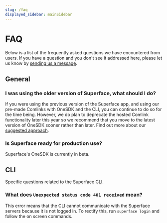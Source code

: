 ```yaml
---
slug: /faq
displayed_sidebar: mainSidebar
---
```


# FAQ

Below is a list of the frequently asked questions we have encountered from users. If you have a question and you don't see it addressed here, please let us know by [sending us a message](./support).

## General

### I was using the older version of Superface, what should I do?

If you were using the previous version of the Superface app, and using our pre-made Comlinks with OneSDK and the CLI, you can continue to do so for the time being. However, we do plan to deprecate the hosted Comlink functionality later this year so we recommend that you move to the latest version of OneSDK sooner rather than later. Find out more about our [suggested approach](./migrate).

### Is Superface ready for production use?

Superface's OneSDK is currently in beta.

## CLI

Specific questions related to the Superface CLI.

### What does `Unexpected status code 401 received` mean?

This error means that the CLI cannot communicate with the Superface servers because it is not logged in. To rectify this, run `superface login` and follow the on screen commands.
